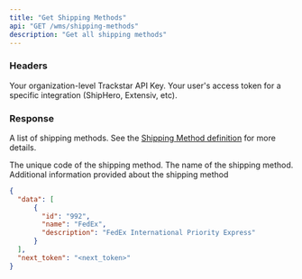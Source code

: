 ```yaml
---
title: "Get Shipping Methods"
api: "GET /wms/shipping-methods"
description: "Get all shipping methods"
---
```


### Headers

<ParamField header="x-trackstar-api-key" type="string" required>
  Your organization-level Trackstar API Key.
</ParamField>

<ParamField header="x-trackstar-access-token" type="string" required>
  Your user's access token for a specific integration (ShipHero, Extensiv, etc).
</ParamField>

### Response

<ResponseField name="data" type="list of shipping methods">

A list of shipping methods. See the [Shipping Method definition](/wms-api/shipping-methods/info) for more details.

<Expandable title="Shipping Method">

<ResponseField name="id" type="string">
  The unique code of the shipping method.
</ResponseField>

<ResponseField name="name" type="string">
  The name of the shipping method.
</ResponseField>

<ResponseField name="description" type="string or null">
  Additional information provided about the shipping method
</ResponseField>

</Expandable>

</ResponseField>

<Snippet file="next-token.mdx" />

<ResponseExample>

```json Response
{
  "data": [
      {
        "id": "992",
        "name": "FedEx",
        "description": "FedEx International Priority Express"
      }
  ],
  "next_token": "<next_token>"
}
```

</ResponseExample>
